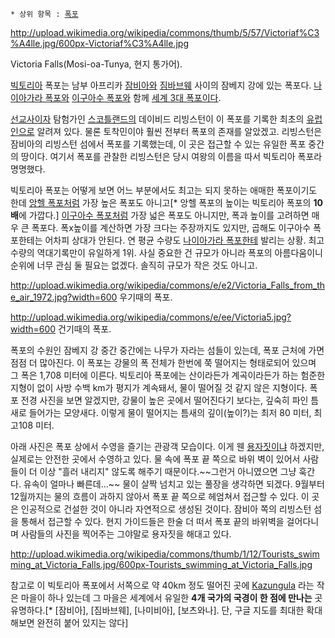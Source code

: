  * 상위 항목 : [[폭포]]

http://upload.wikimedia.org/wikipedia/commons/thumb/5/57/Victoriaf%C3%A4lle.jpg/600px-Victoriaf%C3%A4lle.jpg

Victoria Falls(Mosi-oa-Tunya, 현지 통가어).

[[빅토리아]] 폭포는 남부 아프리카 [[잠비아]]와 [[짐바브웨]] 사이의 잠베지 강에 있는 폭포다. [[나이아가라 폭포]]와 [[이구아수 폭포]]와 함께 [[세계 3대 폭포]]이다.

[[선교사]]이자 탐험가인 [[스코틀랜드]]의 데이비드 리빙스턴이 이 폭포를 기록한 최초의 [[유럽인]]으로 알려져 있다. 물론 토착민이야 훨씬 전부터 폭포의 존재를 알았겠고. 리빙스턴은 잠비아의 리빙스턴 섬에서 폭포를 기록했는데, 이 곳은 접근할 수 있는 유일한 폭포 중간의 땅이다. 여기서 폭포를 관찰한 리빙스턴은 당시 여왕의 이름을 따서 빅토리아 폭포라 명명했다.

빅토리아 폭포는 어떻게 보면 어느 부분에서도 최고는 되지 못하는 애매한 폭포이기도 한데 [[앙헬 폭포]]처럼 가장 높은 폭포도 아니고[* 앙헬 폭포의 높이는 빅토리아 폭포의 '''10배'''에 가깝다.] [[이구아수 폭포]]처럼 가장 넓은 폭포도 아니지만, 폭과 높이를 고려하면 매우 큰 폭포다. 폭x높이를 계산하면 가장 크다는 주장까지도 있지만, 곱해도 이구아수 폭포한테는 어차피 상대가 안된다. 연 평균 수량도 [[나이아가라 폭포]]한테 발리는 상황. 최고 수량의 역대기록만이 유일하게 1위. 사실 중요한 건 규모가 아니라 폭포의 아름다움이니 순위에 너무 관심 둘 필요는 없겠다. 솔직히 규모가 작은 것도 아니고.

http://upload.wikimedia.org/wikipedia/commons/e/e2/Victoria_Falls_from_the_air_1972.jpg?width=600
우기때의 폭포.

http://upload.wikimedia.org/wikipedia/commons/e/ee/Victoria5.jpg?width=600
건기때의 폭포.

폭포의 수원인 잠베지 강 중간 중간에는 나무가 자라는 섬들이 있는데, 폭포 근처에 가면 점점 더 많아진다. 이 폭포는 강물의 폭 전체가 한번에 쭉 떨어지는 형태로되어 있으며 그 폭은 1,708 미터에 이른다. 빅토리아 폭포에는 산이라든가 계곡이라든가 하는 험준한 지형이 없이 사방 수백 km가 평지가 계속돼서, 물이 떨어질 것 같지 않은 지형이다. 폭포 전경 사진을 보면 알겠지만, 강물이 높은 곳에서 떨어진다기 보다는, 깊숙히 파인 틈새로 들어가는 모양새다. 이렇게 물이 떨어지는 틈새의 깊이(높이?)는 최저 80 미터, 최고108 미터. 

아래 사진은 폭포 상에서 수영을 즐기는 관광객 모습이다. 이게 웬 [[용자]]짓이냐 하겠지만, 실제로는 안전한 곳에서 수영하고 있다. 물 속에 폭포 끝 쪽으로 바위 벽이 있어서 사람들이 더 이상 "흘러 내리지" 않도록 해주기 때문이다.~~그런거 아니였으면 그냥 훅간다. 유속이 얼마나 빠른데...~~ 물이 살짝 넘치고 있는 풀장을 생각하면 되겠다. 9월부터 12월까지는 물의 흐름이 과하지 않아서 폭포 끝 쪽으로 헤엄쳐서 접근할 수 있다. 이 곳은 인공적으로 건설한 것이 아니라 자연적으로 생성된 것이다. 잠비아 쪽의 리빙스턴 섬을 통해서 접근할 수 있다. 현지 가이드들은 한술 더 떠서 폭포 끝의 바위벽을 걸어다니며 사람들의 사진을 찍어주는 그야말로 용자짓을 해대고 있다.

http://upload.wikimedia.org/wikipedia/commons/thumb/1/12/Tourists_swimming_at_Victoria_Falls.jpg/600px-Tourists_swimming_at_Victoria_Falls.jpg

참고로 이 빅토리아 폭포에서 서쪽으로 약 40km 정도 떨어진 곳에 [http://en.wikipedia.org/wiki/Kazungula Kazungula] 라는 작은 마을이 하나 있는데 그 마을은 세계에서 유일한 '''4개 국가의 국경이 한 점에 만나는''' 곳 유명하다.[* [잠비아], [짐바브웨], [나미비아], [보츠와나]. 단, 구글 지도를 최대한 확대해보면 완전히 붙어 있지는 않다]

